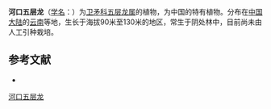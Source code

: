{{Speciesbox
| name = 河口五层龙
| status = 
| status_system = 
| image =
| genus = Salacia
| species = obovatilimba
| authority = S. Y. Pao
}}

'''河口五层龙'''（[[学名|学名]]：{{lang|la|''Salacia obovatilimba''}}）为[[卫矛科|卫矛科]][[五层龙属|五层龙属]]的植物，为中国的特有植物。分布在[[中国大陆|中国大陆]]的[[云南|云南]]等地，生长于海拔90米至130米的地区，常生于阴处林中，目前尚未由人工引种栽培。

== 参考文献 ==
<div class="references-small">
* {{cite web| url =http://www.bioinfo.cn/db05/KmzwSpecies.php?action=view&id=2869| title =河口五层龙| work =《中国高等植物数据库全库》| publisher =中国科学院微生物研究所| author =昆明植物研究所| accessdate =2009-02-23| deadurl =yes| archiveurl =https://web.archive.org/web/20160305030552/http://www.bioinfo.cn/db05/KmzwSpecies.php?action=view&id=2869| archivedate =2016-03-05}}
</div>
{{Taxonbar|from=Q11141794}}

[[Category:五层龙属|河口五层龙]]


{{植物小作品}}